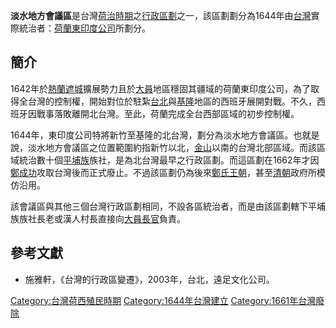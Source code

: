 '''淡水地方會議區'''是台灣[[台灣荷西殖民時期|荷治時期]]之[[行政區劃|行政區劃]]之一，該區劃劃分為1644年由[[台灣|台灣]]實際統治者：[[荷蘭東印度公司|荷蘭東印度公司]]所劃分。

==簡介==
1642年於[[熱蘭遮城|熱蘭遮城]]擴展勢力且於[[大員|大員]]地區穩固其疆域的荷蘭東印度公司，為了取得全台灣的控制權，開始對位於駐紮[[台北|台北]]與[[基隆|基隆]]地區的西班牙展開對戰。不久，西班牙因戰事落敗離開北台灣。至此，荷蘭完成全台西部區域的初步控制權。

1644年，東印度公司特將新竹至基隆的北台灣，劃分為淡水地方會議區。也就是說，淡水地方會議區之位置範圍約指新竹以北，[[金山區_(新北市)|金山]]以南的台灣北部區域。而該區域統治數十個[[平埔族|平埔族]]族社，是為北台灣最早之行政區劃。而這區劃在1662年才因[[鄭成功|鄭成功]]攻取台灣後而正式廢止。不過該區劃仍為後來[[鄭氏王朝|鄭氏王朝]]，甚至[[清朝|清朝]]政府所模仿沿用。

該會議區與其他三個台灣行政區劃相同，不設各區統治者，而是由該區劃轄下平埔族族社長老或漢人村長直接向[[大員長官|大員長官]]負責。

==參考文獻==
{{refbegin}}
*施雅軒，《台灣的行政區變遷》，2003年，台北，遠足文化公司。
{{refend}}

{{Dutch Formosa}}

[[Category:台灣荷西殖民時期|Category:台灣荷西殖民時期]]
[[Category:1644年台灣建立|Category:1644年台灣建立]]
[[Category:1661年台灣廢除|Category:1661年台灣廢除]]